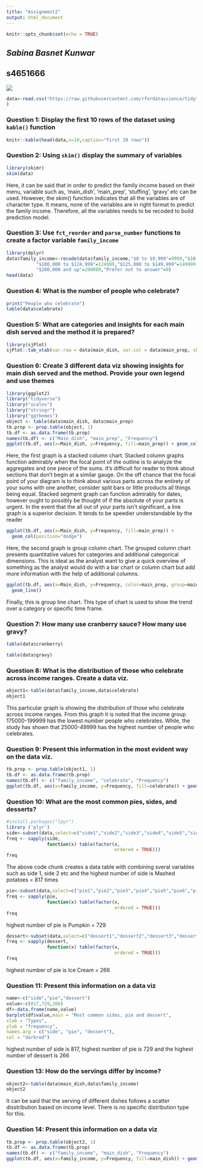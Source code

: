 ---
title: "Assignment2"
output: html_document
---

```{r setup, include=FALSE}
knitr::opts_chunk$set(echo = TRUE)
```

## *Sabina Basnet Kunwar*
## **s4651666**
![](zoom profile.jpeg)
```{r echo=FALSE}
data<-read.csv("https://raw.githubusercontent.com/rfordatascience/tidytuesday/master/data/2018/2018-11-20/thanksgiving_meals.csv"
)
```

### Question 1: Display the first 10 rows of the dataset using `kable()` function 

```{r}
knitr::kable(head(data,n=10,caption="First 10 rows"))

```

### Question 2: Using `skim()` display the summary of variables

```{r}
library(skimr)
skim(data)
```
Here, it can be said that in order to predict the family income based on their menu, variable such as, 'main_dish', 'main_prep', 'stuffing', 'gravy' etc can be used. However, the skim() function indicates that all the variables are of character type. It means, none of the variables are in right format to predict the family income. Therefore, all the variables needs to be recoded to build prediction model. 


### Question 3: Use `fct_reorder` and `parse_number` functions to create a factor variable `family_income`

```{r}
library(dplyr)
data$family_income<-recode(data$family_income,"$0 to $9,999"=9999,"$10,000 to $24,999"=24999,"$25,000 to $49,999"=49999,"$50,000 to $74,999"=74999,"$75,000 to $99,999"=99999,
           "$100,000 to $124,999"=124999,"$125,000 to $149,999"=149999,"$150,000 to $174,999"=174999,"$175,000 to $199,999"=199999,
           "$200,000 and up"=200000,"Prefer not to answer"=0)
head(data)
```

### Question 4: What is the number of people who celebrate?

```{r}
print("People who celebrate")
table(data$celebrate)
```


### Question 5:  What are categories and insights for each main dish served and the method it is prepared?

```{r}
library(sjPlot)
sjPlot::tab_xtab(var.row = data$main_dish, var.col = data$main_prep, show.row.prc = TRUE)
```

### Question 6: Create 3 different data viz showing insights for main dish served and the method. Provide your own legend and use themes


```{r fig.width = 16}
library(ggplot2)
library("tidyverse") 
library("scales") 
library("stringr") 
library("ggthemes")
object <- table(data$main_dish, data$main_prep)
tb.prop <- prop.table(object, 1)
tb.df <- as.data.frame(tb.prop)
names(tb.df) <- c("Main_dish", "main_prep", "Frequency")
ggplot(tb.df, aes(x=Main_dish, y=Frequency, fill=main_prep)) + geom_col()
```

Here, the first graph is a stacked column chart. Stacked column graphs function admirably when the focal point of the outline is to analyze the aggregates and one piece of the sums. It's difficult for reader to think about sections that don't begin at a similar gauge. On the off chance that the focal point of your diagram is to think about various parts across the entirety of your sums with one another, consider split bars or little products all things being equal. Stacked segment graph can function admirably for dates, however ought to possibly be thought of if the absolute of your parts is urgent. In the event that the all out of your parts isn't significant, a line graph is a superior decision. It tends to be speedier understandable by the reader

```{r fig.width = 16}
ggplot(tb.df, aes(x=Main_dish, y=Frequency, fill=main_prep)) +
  geom_col(position="dodge")
```

Here, the second graph is group column chart. The grouped column chart presents quantitative values for categories and additional categorical dimensions. This is ideal as the analyst want to give a quick overview of something as the analyst would do with a bar chart or column chart but add more information with the help of additional columns.

```{r fig.width = 16}
ggplot(tb.df, aes(x=Main_dish, y=Frequency, color=main_prep, group=main_prep)) +
  geom_line()
```

Finally, this is group line chart. This type of chart is used to show the trend over a category or specific time frame.

### Question 7: How many use cranberry sauce? How many use gravy?

```{r}
table(data$cranberry)
```

```{r}
table(data$gravy)
```

### Question 8:  What is the distribution of those who celebrate across income ranges. Create a data viz.

```{r fig.width = 16}
object1<-table(data$family_income,data$celebrate)
object1
```

This particular graph is showing the distribution of those who celebrate across income ranges. From this graph it is noted that the income group 175000-199999 has the lowest number people who celebrates. While, the study has shown that 25000-49999 has the highest number of people who celebrates.

### Question 9: Present this information in the most evident way on the data viz. 

```{r fig.width=16}
tb.prop <- prop.table(object1, 1)
tb.df <- as.data.frame(tb.prop)
names(tb.df) <- c("family_income", "celebrate", "Frequency")
ggplot(tb.df, aes(x=family_income, y=Frequency, fill=celebrate)) + geom_col()
```

### Question 10: What are the most common pies, sides, and desserts?

```{r}
#install.packages("lpyr")
library ('plyr')
side<-subset(data,select=c("side1","side2","side3","side4","side5","side6","side7","side8","side9","side10","side11","side12","side13","side14","side15"))
freq <- sapply(side, 
               function(x) table(factor(x, 
                                        ordered = TRUE)))
freq
```

The above code chunk creates a data table with combining sveral variables such as side 1, side 2 etc and the highest number of side is Mashed potatoes = 817 times

```{r}
pie<-subset(data,select=c("pie1","pie2","pie3","pie4","pie5","pie6","pie7","pie8","pie9","pie10","pie11","pie12"))
freq <- sapply(pie, 
               function(x) table(factor(x, 
                                        ordered = TRUE)))
freq

```

highest number of pie is Pumpkin = 729

```{r}
dessert<-subset(data,select=c("dessert1","dessert2","dessert3","dessert4","dessert5","dessert6","dessert7","dessert8","dessert9","dessert10","dessert11","dessert12"))
freq <- sapply(dessert, 
               function(x) table(factor(x, 
                                        ordered = TRUE)))
freq
```
highest number of pie is Ice Cream = 266



### Question 11: Present this information on a data viz

```{r}
name<-c("side","pie","dessert")
value<-c(817,729,266)
df<-data.frame(name,value)
barplot(df$value,main = "Most common sides, pie and dessert",
xlab = "Types",
ylab = "frequency",
names.arg = c("side", "pie", "dessert"),
col = "darkred")
```

highest number of side is 817, highest number of pie is 729 and the highest number of dessert is 266

### Question 13: How do the servings differ by income?

```{r}
object2<-table(data$main_dish,data$family_income)
object2
```

It can be said that the serving of different dishes follows a scatter disstribution based on income level. There is no specific distribution type for this.

### Question 14: Present this information on a data viz

```{r fig.width=16}
tb.prop <- prop.table(object2, 1)
tb.df <- as.data.frame(tb.prop)
names(tb.df) <- c("family_income", "main_dish", "Frequency")
ggplot(tb.df, aes(x=family_income, y=Frequency, fill=main_dish)) + geom_col()
```

